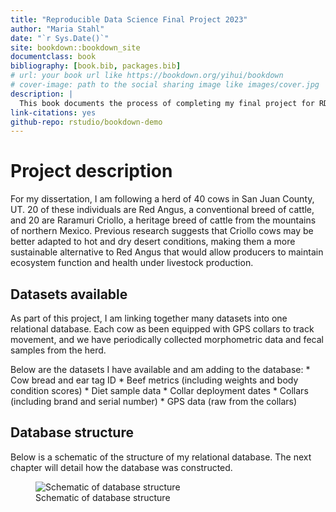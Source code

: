 ```yaml
--- 
title: "Reproducible Data Science Final Project 2023"
author: "Maria Stahl"
date: "`r Sys.Date()`"
site: bookdown::bookdown_site
documentclass: book
bibliography: [book.bib, packages.bib]
# url: your book url like https://bookdown.org/yihui/bookdown
# cover-image: path to the social sharing image like images/cover.jpg
description: |
  This book documents the process of completing my final project for RDS 2023.
link-citations: yes
github-repo: rstudio/bookdown-demo
---
```


# Project description

For my dissertation, I am following a herd of 40 cows in San Juan County, UT. 20 of these individuals are Red Angus, a conventional breed of cattle, and 20 are Raramuri Criollo, a heritage breed of cattle from the mountains of northern Mexico. Previous research suggests that Criollo cows may be better adapted to hot and dry desert conditions, making them a more sustainable alternative to Red Angus that would allow producers to maintain ecosystem function and health under livestock production.

## Datasets available 

As part of this project, I am linking together many datasets into one relational database. Each cow as been equipped with GPS collars to track movement, and we have periodically collected morphometric data and fecal samples from the herd. 

Below are the datasets I have available and am adding to the database:
* Cow bread and ear tag ID
* Beef metrics (including weights and body condition scores)
* Diet sample data
* Collar deployment dates
* Collars (including brand and serial number)
* GPS data (raw from the collars)

## Database structure
Below is a schematic of the structure of my relational database. The next chapter will detail how the database was constructed.

![Schematic of database structure](../docs/database-design.PNG)



